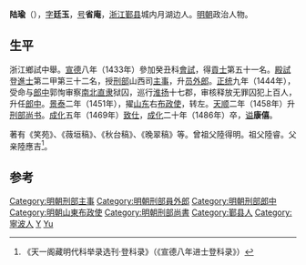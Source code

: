 {{Otheruses|陸瑜}}
'''陆瑜'''（{{bd|1410年||1486年||Lu陆}}），[[表字|字]]'''廷玉'''，[[号|号]]'''省庵'''，[[浙江|浙江]][[鄞县|鄞县]]城内月湖边人。[[明朝|明朝]]政治人物。

== 生平 ==
浙江鄉試中舉。[[宣德|宣德]]八年（1433年）參加癸丑科[[會試|會試]]，得[[貢士|貢士]]第五十一名。[[殿試|殿試]]登[[進士|進士]]第二甲第三十二名，授[[刑部|刑部]]山西司[[主事|主事]]，升[[员外郎|员外郎]]。[[正统_(年号)|正统]]九年（1444年），受命与[[郎中|郎中]]郭恂审察[[南直隸|南]][[北直隸|北]][[直隶|直隶]]狱囚，巡行[[淮扬|淮扬]]十七郡，审核释放无罪囚犯上百人，升任[[郎中|郎中]]。[[景泰_(明朝)|景泰]]二年（1451年），擢[[山东|山东]]右[[布政使|布政使]]，转左。[[天顺_(明朝)|天顺]]二年（1458年）升[[刑部尚书|刑部尚书]]。[[成化|成化]]五年（1469年）[[致仕|致仕]]，[[成化|成化]]二十年（1486年）卒，[[谥|谥]]'''康僖'''。

著有《笑苑》、《薇垣稿》、《秋台稿》、《晚翠稿》等。曾祖父陸得明。祖父陸睿。父亲陸應吉<ref>《天一阁藏明代科举录选刊·登科录》（《宣德八年进士登科录》）</ref>。

==参考==
{{reflist}}
{{明朝人物小作品}}
{{宣德八年癸丑科殿試金榜}}

{{DEFAULTSORT:Lu陸}}
[[Category:明朝刑部主事|Category:明朝刑部主事]]
[[Category:明朝刑部員外郎|Category:明朝刑部員外郎]]
[[Category:明朝刑部郎中|Category:明朝刑部郎中]]
[[Category:明朝山東布政使|Category:明朝山東布政使]]
[[Category:明朝刑部尚書|Category:明朝刑部尚書]]
[[Category:鄞县人|Category:鄞县人]]
[[Category:寧波人|Category:寧波人]]
[[Category:西湖陆氏|Y]]
[[Category:陸姓|Yu]]